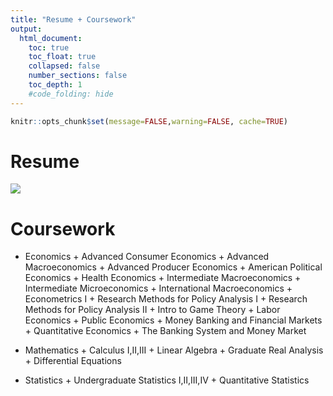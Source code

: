 ```yaml
---
title: "Resume + Coursework"
output:
  html_document:
    toc: true
    toc_float: true
    collapsed: false
    number_sections: false
    toc_depth: 1
    #code_folding: hide
---
```


```r
knitr::opts_chunk$set(message=FALSE,warning=FALSE, cache=TRUE)
```

# Resume
</div>
<div class="col-sm-6">
<a href = "https://github.com/lmnathe/LucasNathe/blob/master/images/LucasNathe_resume.jpg">
![](LucasNathe_resume.jpg)
</a>
</div>

# Coursework
    
* Economics
      + Advanced Consumer Economics
      + Advanced Macroeconomics
      + Advanced Producer Economics
      + American Political Economics
      + Health Economics
      + Intermediate Macroeconomics
      + Intermediate Microeconomics
      + International Macroeconomics
      + Econometrics I
      + Research Methods for Policy Analysis I
      + Research Methods for Policy Analysis II
      + Intro to Game Theory
      + Labor Economics
      + Public Economics
      + Money Banking and Financial Markets
      + Quantitative Economics
      + The Banking System and Money Market

* Mathematics
      + Calculus I,II,III
      + Linear Algebra
      + Graduate Real Analysis
      + Differential Equations
* Statistics
      + Undergraduate Statistics I,II,III,IV
      + Quantitative Statistics
    